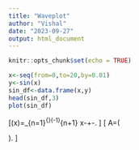 ```yaml
---
title: "Waveplot"
author: "Vishal"
date: "2023-09-27"
output: html_document
---
```


```r
knitr::opts_chunk$set(echo = TRUE)
```

```r
x<-seq(from=0,to=20,by=0.01)
y<-sin(x)
sin_df<-data.frame(x,y)
head(sin_df,3)
plot(sin_df)
```
\[\sin(x)=\sum_{n=1}^{\infty}(-1)^{n+1}\cdot \frac{x^{2n-1}}{(2n-1)!}
\approx x-\frac{x^3}{3!}+\frac{x^5}{5!}-\frac{x^7}{7!}\ldots. \]
\[ A=\left(\begin{matrix} a_{11} & a_{12}\\ a_{21} & a_{22} \end{matrix}\right). \]